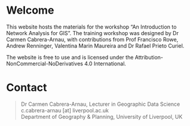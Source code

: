 # Welcome {.unnumbered}

This website hosts the materials for the workshop "An Introduction to Network Analysis for GIS". The training workshop was designed by Dr Carmen Cabrera-Arnau, with contributions from Prof Francisco Rowe, Andrew Renninger, Valentina Marin Maureira and Dr Rafael Prieto Curiel.

The website is free to use and is licensed under the Attribution-NonCommercial-NoDerivatives 4.0 International.

# Contact {.unnumbered}

> | Dr Carmen Cabrera-Arnau, Lecturer in Geographic Data Science
> | c.cabrera-arnau \[at\] liverpool.ac.uk
> | Department of Geography & Planning, University of Liverpool, UK
